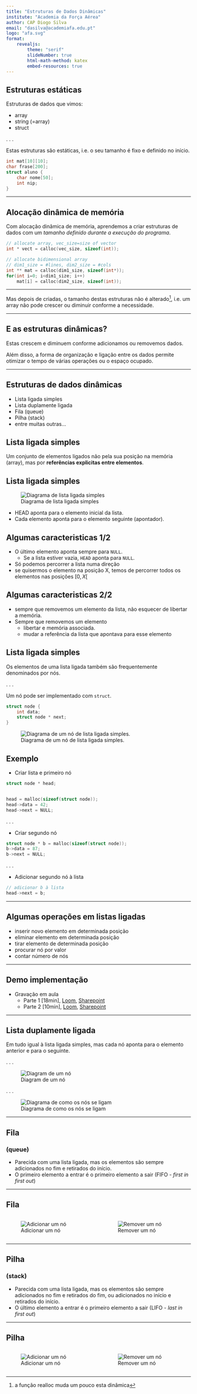 ```yaml
---
title: "Estruturas de Dados Dinâmicas"
institute: "Academia da Força Aérea"
author: CAP Diogo Silva
email: "dasilva@academiafa.edu.pt"
logo: "afa.svg"
format:
    revealjs:
        theme: "serif"
        slideNumber: true
        html-math-method: katex
        embed-resources: true
---
```




## Estruturas estáticas

Estruturas de dados que vimos:

- array
- string (=array)
- struct

. . .

Estas estruturas são estáticas, i.e. o seu tamanho é fixo e definido no início.

```c
int mat[10][10];
char frase[200];
struct aluno {
    char nome[50];
    int nip;
}
```

---

## Alocação dinâmica de memória

Com alocação dinâmica de memória, aprendemos a criar estruturas de dados
com um _tamanho definido durante a execução do programa_.

```c
// allocate array, vec_size=size of vector
int * vect = calloc(vec_size, sizeof(int));

// allocate bidimensional array
// dim1_size = #lines, dim2_size = #cols
int ** mat = calloc(dim1_size, sizeof(int*));
for(int i=0; i<dim1_size; i++)
    mat[i] = calloc(dim2_size, sizeof(int));
```

---


Mas depois de criadas, o tamanho destas estruturas não é alterado[^1],
i.e. um array não pode crescer ou diminuir conforme a necessidade.


[^1]: a função realloc muda um pouco esta dinâmica



---

## E as estruturas dinâmicas?
Estas crescem e diminuem conforme adicionamos ou removemos dados.

Além disso, a forma de organização e ligação entre os dados permite
otimizar o tempo de várias operações ou o espaço ocupado. 

---

## Estruturas de dados dinâmicas

- Lista ligada simples
- Lista duplamente ligada
- Fila (queue)
- Pilha (stack)
- entre muitas outras...


## Lista ligada simples

Um conjunto de elementos ligados não pela sua posição na memória (array),
mas por **referências explicitas entre elementos**.



## Lista ligada simples

![Diagrama de lista ligada simples](img/cap15/linked-list.svg){fig-align="center"}

- HEAD aponta para o elemento inicial da lista.
- Cada elemento aponta para o elemento seguinte (apontador).


## Algumas caracteristicas 1/2
::: {.incremental}

- O último elemento aponta sempre para `NULL`.
    - Se a lista estiver vazia, `HEAD` aponta para `NULL`.
- Só podemos percorrer a lista numa direção
- se quisermos o elemento na posição X, temos de percorrer
    todos os elementos nas posições $[0,X[$
:::

## Algumas caracteristicas 2/2
::: {.incremental}


- sempre que removemos um elemento da lista, não esquecer de libertar a memória.
- Sempre que removemos um elemento
    -   libertar e memória associada.
    -   mudar a referência da lista que apontava para esse elemento
:::

## Lista ligada simples

Os elementos de uma lista ligada também são frequentemente denominados por nós.

. . .

Um nó pode ser implementado com `struct`.

```c
struct node {
    int data;
    struct node * next;
}
```

![Diagrama de um nó de lista ligada simples.](img/cap15/linked-list-node.svg){fig-align="center"}



## Exemplo

- Criar lista e primeiro nó

```c
struct node * head;


head = malloc(sizeof(struct node));
head->data = 42;
head->next = NULL;
```

. . .

- Criar segundo nó

```c
struct node * b = malloc(sizeof(struct node));
b->data = 87;
b->next = NULL;
```

. . .

- Adicionar segundo nó à lista

```c
// adicionar b à lista
head->next = b;
```

---

## Algumas operações em listas ligadas

- inserir novo elemento em determinada posição
- eliminar elemento em determinada posição
- tirar elemento de determinada posição
- procurar nó por valor
- contar número de nós



---

## Demo implementação

- Gravação em aula
    - Parte 1 [18min], [Loom](https://www.loom.com/share/3799c929dc2c4c088379b7348c578f23), [Sharepoint](https://academiafaedupt.sharepoint.com/:v:/s/PROG2223Spring/EQchSjaLg6tBj-ExwuXsI8QBeuZJLwfb6KGVcpGbD6olsg?e=ZBCv1K)
    - Parte 2 [10min], [Loom](https://www.loom.com/share/0a066eabbef54218b82de895c08b785f), [Sharepoint](https://academiafaedupt.sharepoint.com/:v:/s/PROG2223Spring/EQvJbvk6HYlEodPTQMOdWS4BfqlZSs_CTtLuTa7fMglcUg?e=bZ58Vg)

---

## Lista duplamente ligada

Em tudo igual à lista ligada simples,
mas cada nó aponta para o elemento anterior e para o seguinte.

. . .

![Diagram de um nó](img/cap15/doubly-linked-list-node.svg){fig-align="center"}

. . .

![Diagrama de como os nós se ligam](img/cap15/doubly-linked-list.svg){fig-align="center"}

---

## Fila
### (queue)

- Parecida com uma lista ligada, mas os elementos são sempre adicionados no fim e retirados do início.
- O primeiro elemento a entrar é o primeiro elemento a sair (FIFO - _first in first out_)

---

## Fila

::: columns

::: column
![Adicionar um nó](img/cap15/stack-push.svg){fig-align="center"}
:::

::: column
![Remover um nó](img/cap15/stack-pop.svg){fig-align="center"}

:::

:::

---


## Pilha
### (stack)

- Parecida com uma lista ligada, mas os elementos são sempre adicionados no fim e retirados do fim, ou adicionados no início e retirados do início.
- O último elemento a entrar é o primeiro elemento a sair (LIFO - _last in first out_)

---

## Pilha

::: columns

::: column
![Adicionar um nó](img/cap15/queue-enqueue.svg){fig-align="center"}
:::

::: column
![Remover um nó](img/cap15/queue-dequeue.svg){fig-align="center"}

:::

:::
